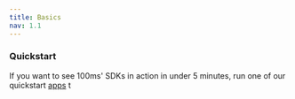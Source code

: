 ---
title: Basics
nav: 1.1
---


<Basics />

### Quickstart

If you want to see 100ms' SDKs in action in under 5 minutes, run one of our quickstart [apps](/android/v2/guides/quickstart)
t
